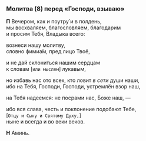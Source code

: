 <span id="molitva8" />

### Молитва (8) перед «Господи, взываю»

**П** Вечером, как и поутру́ и в полдень,  
мы восхваляем, благословляем, благодарим  
и просим Тебя, Владыка всего:

вознеси нашу молитву,  
словно фимиа́м, пред лицо Твоё,

и не дай склониться нашим сердцам  
к словам <R>[</R>`или мыслям`<R>]</R> лукавым,

но избавь нас ото всех, кто ловит *в сети* души наши,  
ибо на Тебя, Господи, Господи, устремлён взор наш,

на Тебя надеемся: не посрами нас, Боже наш, —

ибо вся слава, честь и поклонение подобают Тебе,  
<R>[</R>`Отцу и Сыну и Святому Духу,`<R>]</R>  
ныне и всегда и во веки веков.

**Н** Аминь.
